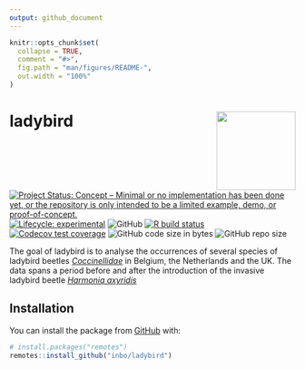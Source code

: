 ```yaml
---
output: github_document
---
```


<!-- README.md is generated from README.Rmd. Please edit that file -->

```r
knitr::opts_chunk$set(
  collapse = TRUE,
  comment = "#>",
  fig.path = "man/figures/README-",
  out.width = "100%"
)
```

# ladybird <img src='man/figures/logo.png' align="right" height="139" />

<!-- badges: start -->
[![Project Status: Concept – Minimal or no implementation has been done yet, or the repository is only intended to be a limited example, demo, or proof-of-concept.](https://www.repostatus.org/badges/latest/concept.svg)](https://www.repostatus.org/#concept)
[![Lifecycle: experimental](https://img.shields.io/badge/lifecycle-experimental-orange.svg)](https://www.tidyverse.org/lifecycle/#experimental)
![GitHub](https://img.shields.io/github/license/inbo/ladybird)
[![R build status](https://github.com/inbo/ladybird/workflows/R-CMD-check/badge.svg)](https://github.com/inbo/ladybird/actions)
[![Codecov test coverage](https://codecov.io/gh/inbo/ladybird/branch/master/graph/badge.svg)](https://codecov.io/gh/inbo/ladybird?branch=master)
![GitHub code size in bytes](https://img.shields.io/github/languages/code-size/inbo/ladybird.svg)
![GitHub repo size](https://img.shields.io/github/repo-size/inbo/ladybird.svg)
<!-- badges: end -->

The goal of ladybird is to analyse the occurrences of several species of ladybird beetles [_Coccinellidae_](https://en.wikipedia.org/wiki/Coccinellidae) in Belgium, the Netherlands and the UK.
The data spans a period before and after the introduction of the invasive ladybird beetle [_Harmonia axyridis_](https://www.gbif.org/species/4989904)

## Installation

You can install the package from [GitHub](https://github.com/) with:

``` r
# install.packages("remotes")
remotes::install_github("inbo/ladybird")
```
